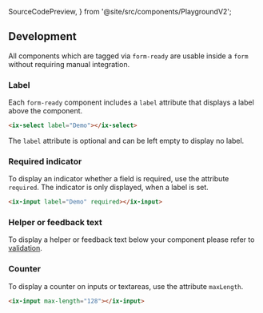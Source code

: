   SourceCodePreview,
} from '@site/src/components/PlaygroundV2';

## Development

All components which are tagged via `form-ready` are usable inside a `form` without requiring manual integration.

### Label

Each `form-ready` component includes a `label` attribute that displays a label above the component.

```html
<ix-select label="Demo"></ix-select>
```

The `label` attribute is optional and can be left empty to display no label.

### Required indicator

To display an indicator whether a field is required, use the attribute `required`. The indicator is only displayed, when a label is set.

```html
<ix-input label="Demo" required></ix-input>
```


### Helper or feedback text

To display a helper or feedback text below your component please refer to [validation](forms-validation.mdx).


### Counter

To display a counter on inputs or textareas, use the attribute `maxLength`.

```html
<ix-input max-length="128"></ix-input>
```

